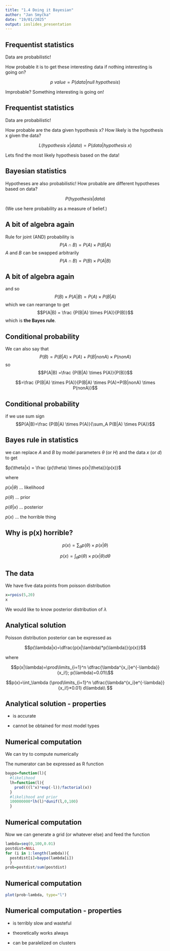 ```yaml
---
title: "1.4 Doing it Bayesian"
author: "Jan Smyčka"
date: "19/01/2025"
output: ioslides_presentation
---
```


## Frequentist statistics

Data are probabilistic! 

How probable it is to get these interesting data if nothing interesting is going on?

$$p\ value = P(data|null \ hypothesis)$$

Improbable? Something interesting is going on!

## Frequentist statistics

Data are probabilistic! 

How probable are the data given hypothesis x? How likely is the hypothesis x given the data?

$$L(hypothesis \ x|data) = P(data|hypothesis\ x)$$

Lets find the most likely hypothesis based on the data!

## Bayesian statistics

Hypotheses are also probabilistic! How probable are different hypotheses based on data?

$$P(hypothesis|data)$$

(We use here probability as a measure of belief.)

## A bit of algebra again

Rule for joint (AND) probability is
$$P(A \cap B) = P(A) \times P(B|A)$$
$A$ and $B$ can be swapped arbitrarily
$$P(A \cap B) = P(B) \times P(A|B)$$

## A bit of algebra again
and so
$$P(B) \times P(A|B) = P(A) \times P(B|A)$$
which we can rearrange to get
$$P(A|B) = \frac {P(B|A) \times P(A)}{P(B)}$$
which is **the Bayes rule**.

## Conditional probability
We can also say that
$$P(B)=P(B|A) \times P(A)+P(B|nonA) \times P(nonA)$$
so
$$P(A|B) =\frac {P(B|A) \times P(A)}{P(B)}$$

$$=\frac {P(B|A) \times P(A)}{P(B|A) \times P(A)+P(B|nonA) \times P(nonA)}$$

## Conditional probability
if we use sum sign
$$P(A|B)=\frac {P(B|A) \times P(A)}{\sum_A P(B|A) \times P(A)}$$

## Bayes rule in statistics
we can replace $A$ and $B$ by model parameters $\theta$ (or $H$) and the data $x$ (or $d$) to get 

$p(\theta|x) = \frac {p(\theta) \times p(x|\theta)}{p(x)}$

where

$p(x|\theta)$ ... likelihood

$p(\theta)$ ... prior

$p(\theta|x)$ ... posterior

$p(x)$ ... the horrible thing

## Why is p(x) horrible?

$$p(x)=\sum_\theta p(\theta) \times p(x|\theta)$$

$$p(x)=\int_\theta p(\theta) \times p(x|\theta) d\theta$$

## The data

We have five data points from poisson distribution

```r
x=rpois(5,20)
x
```

We would like to know posterior distribution of $\lambda$

## Analytical solution

Poisson distribution posterior can be expressed as

$$p(\lambda|x)=\dfrac{p(x|\lambda)*p(\lambda)}{p(x)}$$

where

$$p(x|\lambda)=\prod\limits_{i=1}^n \dfrac{\lambda^{x_i}e^{-\lambda}}{x_i!}; p(\lambda)=0.01\\$$


$$p(x)=\int_\lambda (\prod\limits_{i=1}^n \dfrac{\lambda^{x_i}e^{-\lambda}}{x_i!}*0.01)  d\lambda\\ $$

## Analytical solution - properties

- is accurate
 
- cannot be obtained for most model types


## Numerical computation
We can try to compute numerically

The numerator can be expressed as R function

```r
baypo=function(l){
  #likelihood
  lh=function(l){
    prod(((l^x)*exp(-l))/factorial(x))
  }
  #likelihood and prior
  100000000*lh(l)*dunif(l,0,100)
  }
```


## Numerical computation

Now we can generate a grid (or whatever else) and feed the function
```r
lambda=seq(0,100,0.01)
postdist=NULL
for (i in 1:length(lambda)){
  postdist[i]=baypo(lambda[i])
  }
prob=postdist/sum(postdist)

```

## Numerical computation

```r
plot(prob~lambda, type="l")

```

## Numerical computation - properties

 - is terribly slow and wasteful

 - theoretically works always
 
 - can be paralelized on clusters
